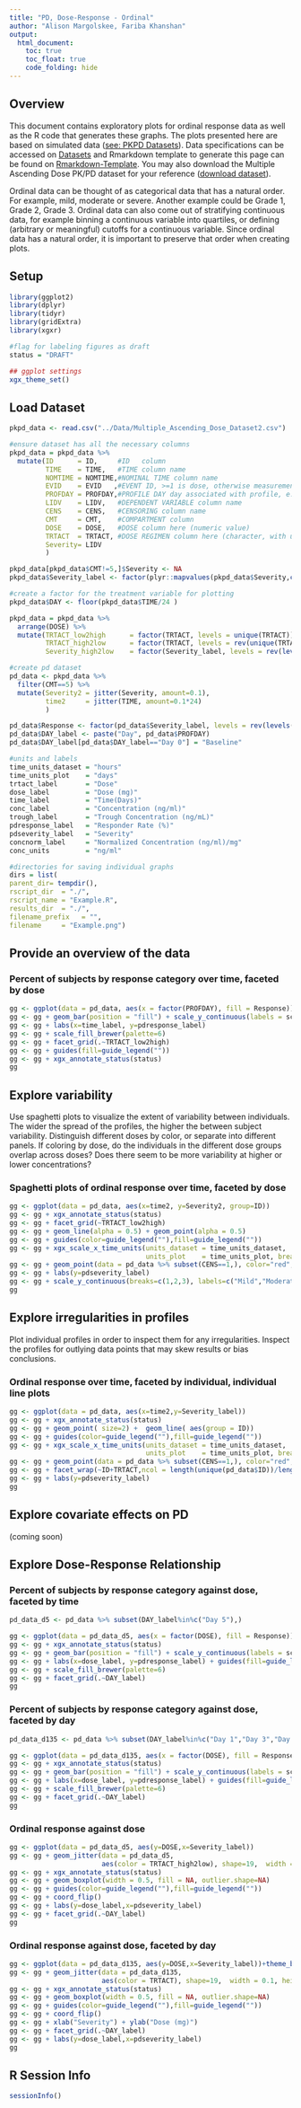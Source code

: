 ```yaml
---
title: "PD, Dose-Response - Ordinal"
author: "Alison Margolskee, Fariba Khanshan"
output:
  html_document:
    toc: true
    toc_float: true
    code_folding: hide
---
```


## Overview

This document contains exploratory plots for ordinal response data as well as the R code that generates these graphs. The plots presented here are based on simulated data ([see: PKPD Datasets](PKPD_Datasets.html)). Data specifications can be accessed on [Datasets](Datasets.html) and Rmarkdown template to generate this page can be found on [Rmarkdown-Template](Rmarkdown/Multiple_Ascending_Dose_PD_ordinal.Rmd). You may also download the Multiple Ascending Dose PK/PD dataset for your reference ([download dataset](Data/Multiple_Ascending_Dose_Dataset2.csv)).

Ordinal data can be thought of as categorical data that has a natural order. For example, mild, moderate or severe. Another example could be Grade 1, Grade 2, Grade 3. Ordinal data can also come out of stratifying continuous data, for example binning a continuous variable into quartiles, or defining (arbitrary or meaningful) cutoffs for a continuous variable. Since ordinal data has a natural order, it is important to preserve that order when creating plots. 

## Setup

```r
library(ggplot2)
library(dplyr)
library(tidyr)
library(gridExtra)
library(xgxr)

#flag for labeling figures as draft
status = "DRAFT"

## ggplot settings
xgx_theme_set()
```


## Load Dataset

```r
pkpd_data <- read.csv("../Data/Multiple_Ascending_Dose_Dataset2.csv")

#ensure dataset has all the necessary columns
pkpd_data = pkpd_data %>%
  mutate(ID      = ID,     #ID   column
         TIME    = TIME,   #TIME column name
         NOMTIME = NOMTIME,#NOMINAL TIME column name
         EVID    = EVID   ,#EVENT ID, >=1 is dose, otherwise measurement
         PROFDAY = PROFDAY,#PROFILE DAY day associated with profile, e.g. day of dose administration
         LIDV    = LIDV,   #DEPENDENT VARIABLE column name
         CENS    = CENS,   #CENSORING column name
         CMT     = CMT,    #COMPARTMENT column
         DOSE    = DOSE,   #DOSE column here (numeric value)
         TRTACT  = TRTACT, #DOSE REGIMEN column here (character, with units),
         Severity= LIDV
         )

pkpd_data[pkpd_data$CMT!=5,]$Severity <- NA
pkpd_data$Severity_label <- factor(plyr::mapvalues(pkpd_data$Severity,c(1,2,3), c("Mild", "Moderate","Severe")), levels = c("Mild","Moderate","Severe"))

#create a factor for the treatment variable for plotting
pkpd_data$DAY <- floor(pkpd_data$TIME/24 )

pkpd_data = pkpd_data %>%
  arrange(DOSE) %>%
  mutate(TRTACT_low2high      = factor(TRTACT, levels = unique(TRTACT)),
         TRTACT_high2low      = factor(TRTACT, levels = rev(unique(TRTACT))),
         Severity_high2low    = factor(Severity_label, levels = rev(levels(Severity_label))))

#create pd dataset
pd_data <- pkpd_data %>%
  filter(CMT==5) %>%
  mutate(Severity2 = jitter(Severity, amount=0.1),
         time2     = jitter(TIME, amount=0.1*24)
         )

pd_data$Response <- factor(pd_data$Severity_label, levels = rev(levels(pd_data$Severity_label)))
pd_data$DAY_label <- paste("Day", pd_data$PROFDAY)
pd_data$DAY_label[pd_data$DAY_label=="Day 0"] = "Baseline"

#units and labels
time_units_dataset = "hours"
time_units_plot    = "days"
trtact_label       = "Dose"
dose_label         = "Dose (mg)"
time_label         = "Time(Days)"
conc_label         = "Concentration (ng/ml)"
trough_label       = "Trough Concentration (ng/mL)"
pdresponse_label   = "Responder Rate (%)"
pdseverity_label   = "Severity"
concnorm_label     = "Normalized Concentration (ng/ml)/mg"
conc_units         = "ng/ml"

#directories for saving individual graphs
dirs = list(
parent_dir= tempdir(),
rscript_dir  = "./",
rscript_name = "Example.R",
results_dir  = "./",
filename_prefix   = "",
filename     = "Example.png")
```

## Provide an overview of the data

### Percent of subjects by response category over time, faceted by dose

```r
gg <- ggplot(data = pd_data, aes(x = factor(PROFDAY), fill = Response))
gg <- gg + geom_bar(position = "fill") + scale_y_continuous(labels = scales::percent)
gg <- gg + labs(x=time_label, y=pdresponse_label)
gg <- gg + scale_fill_brewer(palette=6)
gg <- gg + facet_grid(.~TRTACT_low2high)
gg <- gg + guides(fill=guide_legend(""))
gg <- gg + xgx_annotate_status(status)
gg
```


## Explore variability

Use spaghetti plots to visualize the extent of variability between individuals. The wider the spread of the profiles, the higher the between subject variability. Distinguish different doses by color, or separate into different panels. If coloring by dose, do the individuals in the different dose groups overlap across doses? Does there seem to be more variability at higher or lower concentrations?

### Spaghetti plots of ordinal response over time, faceted by dose

```r
gg <- ggplot(data = pd_data, aes(x=time2, y=Severity2, group=ID))
gg <- gg + xgx_annotate_status(status)
gg <- gg + facet_grid(~TRTACT_low2high)
gg <- gg + geom_line(alpha = 0.5) + geom_point(alpha = 0.5)
gg <- gg + guides(color=guide_legend(""),fill=guide_legend(""))
gg <- gg + xgx_scale_x_time_units(units_dataset = time_units_dataset,
                                  units_plot    = time_units_plot, breaks = seq(0,8*24,24))
gg <- gg + geom_point(data = pd_data %>% subset(CENS==1,), color="red", shape=8,alpha = 0.5)
gg <- gg + labs(y=pdseverity_label)
gg <- gg + scale_y_continuous(breaks=c(1,2,3), labels=c("Mild","Moderate","Severe"))
gg
```


## Explore irregularities in profiles

Plot individual profiles in order to inspect them for any irregularities. Inspect the profiles for outlying data points that may skew results or bias conclusions.

### Ordinal response over time, faceted by individual, individual line plots

```r
gg <- ggplot(data = pd_data, aes(x=time2,y=Severity_label))
gg <- gg + xgx_annotate_status(status)
gg <- gg + geom_point( size=2) +  geom_line( aes(group = ID)) 
gg <- gg + guides(color=guide_legend(""),fill=guide_legend(""))
gg <- gg + xgx_scale_x_time_units(units_dataset = time_units_dataset,
                                  units_plot    = time_units_plot, breaks = seq(0,7*24,7*24))
gg <- gg + geom_point(data = pd_data %>% subset(CENS==1,), color="red", shape=8,alpha = 0.5)
gg <- gg + facet_wrap(~ID+TRTACT,ncol = length(unique(pd_data$ID))/length(unique(pd_data$DOSE)) )
gg <- gg + labs(y=pdseverity_label)
gg
```

## Explore covariate effects on PD

(coming soon)

## Explore Dose-Response Relationship

### Percent of subjects by response category against dose, faceted by time

```r
pd_data_d5 <- pd_data %>% subset(DAY_label%in%c("Day 5"),)

gg <- ggplot(data = pd_data_d5, aes(x = factor(DOSE), fill = Response)) 
gg <- gg + xgx_annotate_status(status)
gg <- gg + geom_bar(position = "fill") + scale_y_continuous(labels = scales::percent)
gg <- gg + labs(x=dose_label, y=pdresponse_label) + guides(fill=guide_legend(""))
gg <- gg + scale_fill_brewer(palette=6)
gg <- gg + facet_grid(.~DAY_label)
gg
```


### Percent of subjects by response category against dose, faceted by day

```r
pd_data_d135 <- pd_data %>% subset(DAY_label%in%c("Day 1","Day 3","Day 5"),)

gg <- ggplot(data = pd_data_d135, aes(x = factor(DOSE), fill = Response)) 
gg <- gg + xgx_annotate_status(status)
gg <- gg + geom_bar(position = "fill") + scale_y_continuous(labels = scales::percent)
gg <- gg + labs(x=dose_label, y=pdresponse_label) + guides(fill=guide_legend(""))
gg <- gg + scale_fill_brewer(palette=6)
gg <- gg + facet_grid(.~DAY_label)
gg
```

### Ordinal response against dose

```r
gg <- ggplot(data = pd_data_d5, aes(y=DOSE,x=Severity_label))
gg <- gg + geom_jitter(data = pd_data_d5, 
                       aes(color = TRTACT_high2low), shape=19,  width = 0.1, height = 0, alpha = 0.5)
gg <- gg + xgx_annotate_status(status)
gg <- gg + geom_boxplot(width = 0.5, fill = NA, outlier.shape=NA) 
gg <- gg + guides(color=guide_legend(""),fill=guide_legend(""))
gg <- gg + coord_flip() 
gg <- gg + labs(y=dose_label,x=pdseverity_label)
gg <- gg + facet_grid(.~DAY_label)
gg
```

### Ordinal response against dose, faceted by day

```r
gg <- ggplot(data = pd_data_d135, aes(y=DOSE,x=Severity_label))+theme_bw()
gg <- gg + geom_jitter(data = pd_data_d135, 
                       aes(color = TRTACT), shape=19,  width = 0.1, height = 0, alpha = 0.5)
gg <- gg + xgx_annotate_status(status)
gg <- gg + geom_boxplot(width = 0.5, fill = NA, outlier.shape=NA) 
gg <- gg + guides(color=guide_legend(""),fill=guide_legend(""))
gg <- gg + coord_flip() 
gg <- gg + xlab("Severity") + ylab("Dose (mg)")
gg <- gg + facet_grid(.~DAY_label)
gg <- gg + labs(y=dose_label,x=pdseverity_label)
gg
```


## R Session Info
```r
sessionInfo()
```